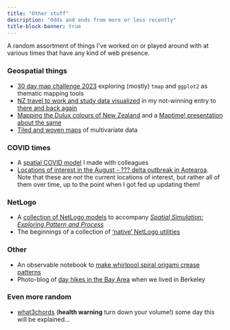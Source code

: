 ```yaml
---
title: "Other stuff"
description: "Odds and ends from more or less recently"
title-block-banner: true
---
```


A random assortment of things I've worked on or played around with at various times that have any kind of web presence.

### Geospatial things
+ [30 day map challenge 2023](https://dosull.github.io/30-day-maps-2023) exploring (mostly) `tmap` and `ggplot2` as thematic mapping tools
+ [NZ travel to work and study data visualized](https://github.com/DOSull/commute-viewer) in my not-winning entry to [there and back again](https://www.stats.govt.nz/2018-census/there-and-back-again-data-visualisation-competition)
+ [Mapping the Dulux colours of New Zealand](https://github.com/DOSull/dulux-colours-map) and a [Maptime! presentation about the same](https://dosull.github.io/dulux-colours-map/slides/)
+ [Tiled and woven maps](https://github.com/DOSull/weaving-space) of multivariate data

### COVID times
+ A [spatial COVID model](https://github.com/DOSull/spatial-epi) I made with colleagues
+ [Locations of interest in the August - ??? delta outbreak in Aotearoa](https://southosullivan.com/misc/loi.html). Note that these are _not_ the current locations of interest, but rather all of them over time, up to the point when I got fed up updating them!

### NetLogo
+ A [collection of NetLogo models](https://dosull.github.io/pattern-and-process) to accompany [_Spatial Simulation: Exploring Pattern and Process_](http://www.wiley.com/WileyCDA/WileyTitle/productCd-1119970792.html)
+ The beginnings of a collection of ['native' NetLogo utilities](https://github.com/DOSull/netlogo-utils)

### Other
+ An observable notebook to [make whirlpool spiral origami crease patterns](https://observablehq.com/@dosull/tomoko-fuse-spiral-crease-patterns)
+ Photo-blog of [day hikes in the Bay Area](https://southosullivan.com/hiking) when we lived in Berkeley

### Even more random
+ [what3chords](https://github.com/DOSull/what3chords) (**health warning** turn down your volume!) some day this will be explained...  